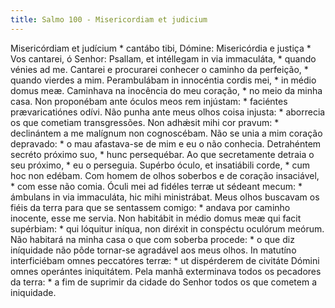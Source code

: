 ```yaml
---
title: Salmo 100 - Misericordiam et judicium
---
```


<div class="grid grid-cols-2 gap-5">
  <span class="text-justify">
    Misericórdiam et judícium * cantábo tibi, Dómine:
  </span>
  <span class="text-justify">
    Misericórdia e justiça * Vos cantarei, ó Senhor:
  </span>
  <span class="text-justify">
    Psallam, et intéllegam in via immaculáta, * quando vénies ad me.
  </span>
  <span class="text-justify">
    Cantarei e procurarei conhecer o caminho da perfeição, * quando vierdes a
    mim.
  </span>
  <span class="text-justify">
    Perambulábam in innocéntia cordis mei, * in médio domus meæ.
  </span>
  <span class="text-justify">
    Caminhava na inocência do meu coração, * no meio da minha casa.
  </span>
  <span class="text-justify">
    Non proponébam ante óculos meos rem injústam: * faciéntes prævaricatiónes
    odívi.
  </span>
  <span class="text-justify">
    Não punha ante meus olhos coisa injusta: * aborrecia os que cometiam
    transgressões.
  </span>
  <span class="text-justify">
    Non adhǽsit mihi cor pravum: * declinántem a me malígnum non cognoscébam.
  </span>
  <span class="text-justify">
    Não se unia a mim coração depravado: * o mau afastava-se de mim e eu o não
    conhecia.
  </span>
  <span class="text-justify">
    Detrahéntem secréto próximo suo, * hunc persequébar.
  </span>
  <span class="text-justify">
    Ao que secretamente detraia o seu próximo, * eu o perseguia.
  </span>
  <span class="text-justify">
    Supérbo óculo, et insatiábili corde, * cum hoc non edébam.
  </span>
  <span class="text-justify">
    Com homem de olhos soberbos e de coração insaciável, * com esse não comia.
  </span>
  <span class="text-justify">
    Óculi mei ad fidéles terræ ut sédeant mecum: * ámbulans in via immaculáta,
    hic mihi ministrábat.
  </span>
  <span class="text-justify">
    Meus olhos buscavam os fiéis da terra para que se sentassem comigo: * andava
    por caminho inocente, esse me servia.
  </span>
  <span class="text-justify">
    Non habitábit in médio domus meæ qui facit supérbiam: * qui lóquitur iníqua,
    non diréxit in conspéctu oculórum meórum.
  </span>
  <span class="text-justify">
    Não habitará na minha casa o que com soberba procede: * o que diz iníquidade
    não pôde tornar-se agradável aos meus olhos.
  </span>
  <span class="text-justify">
    In matutíno interficiébam omnes peccatóres terræ: * ut dispérderem de
    civitáte Dómini omnes operántes iniquitátem.
  </span>
  <span class="text-justify">
    Pela manhã exterminava todos os pecadores da terra: * a fim de suprimir da
    cidade do Senhor todos os que cometem a iniquidade.
  </span>
</div>
